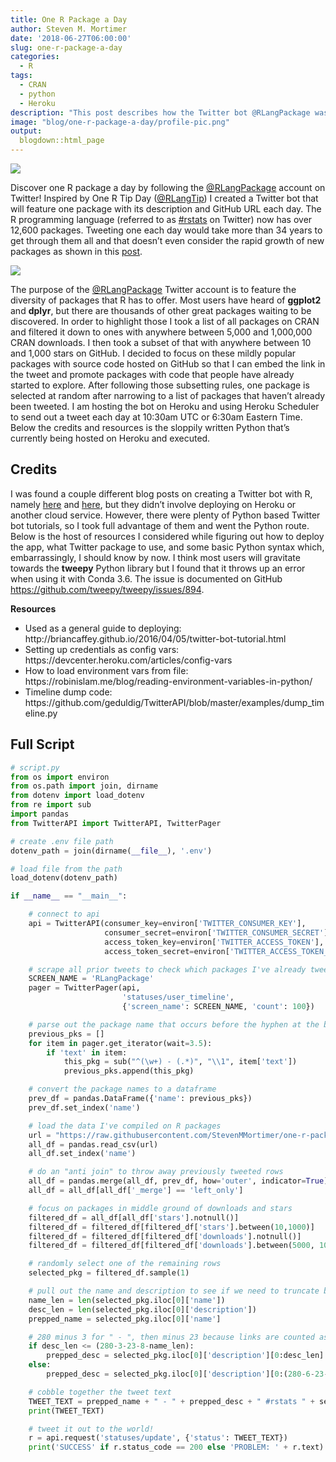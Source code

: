 ```yaml
---
title: One R Package a Day
author: Steven M. Mortimer
date: '2018-06-27T06:00:00'
slug: one-r-package-a-day
categories:
  - R
tags:
  - CRAN
  - python
  - Heroku
description: "This post describes how the Twitter bot @RLangPackage was created."
image: "blog/one-r-package-a-day/profile-pic.png"
output:
  blogdown::html_page
---
```


![](/blog/one-r-package-a-day/profile-pic.png)

Discover one R package a day by following the 
<a target="_blank" href="https://twitter.com/RLangPackage">@RLangPackage</a> account 
on Twitter! Inspired by One R Tip Day 
(<a target="_blank" href="https://twitter.com/RLangTip">@RLangTip</a>) I created 
a Twitter bot that will feature one package with its description and GitHub URL 
each day. The R programming language (referred to as 
<a target="_blank" href="https://twitter.com/hashtag/rstats">#rstats</a> on 
Twitter) now has over 12,600 packages. Tweeting one each day would take more 
than 34 years to get through them all and that doesn't even consider the rapid 
growth of new packages as shown in this 
<a target="_blank" href="ttp://blog.revolutionanalytics.com/2017/01/cran-10000.html">post</a>.

![](/blog/one-r-package-a-day/r-package-growth.png)

The purpose of the <a target="_blank" href="https://twitter.com/RLangPackage">@RLangPackage</a> 
Twitter account is to feature the diversity of packages that R has to offer. Most 
users have heard of **ggplot2** and **dplyr**, but there are thousands of other great 
packages waiting to be discovered. In order to highlight those I took a list of all 
packages on CRAN and filtered it down to ones with anywhere between 5,000 and 
1,000,000 CRAN downloads. I then took a subset of that with anywhere between 10 
and 1,000 stars on GitHub. I decided to focus on these mildly popular packages with 
source code hosted on GitHub so that I can embed the link in the tweet and promote packages with 
code that people have already started to explore. After following those subsetting rules, 
one package is selected at random after narrowing to a list of packages that haven't 
already been tweeted. I am hosting the bot on Heroku and using Heroku Scheduler to 
send out a tweet each day at 10:30am UTC or 6:30am Eastern Time. Below the credits 
and resources is the sloppily written Python that's currently being hosted on 
Heroku and executed.

## Credits

I was found a couple different blog posts on creating a Twitter bot with R, namely 
<a target="_blank" href="https://medium.com/@randerson112358/create-a-twitter-bot-using-r-5a94f1b1b886">here</a> and 
<a target="_blank" href="https://rstudio-pubs-static.s3.amazonaws.com/54352_3afcd597884a4192b3361513f2d32699.html">here</a>, 
but they didn't involve deploying on Heroku or another cloud service. However, there were 
plenty of Python based Twitter bot tutorials, so I took full advantage of them and went the Python route. 
Below is the host of resources I considered while figuring out how to deploy the app, what Twitter 
package to use, and some basic Python syntax which, embarrassingly, I should know by now. 
I think most users will gravitate towards the **tweepy** Python library but I found that 
it throws up an error when using it with Conda 3.6. The issue is documented on GitHub 
<a target="_blank" href="https://github.com/tweepy/tweepy/issues/894">https://github.com/tweepy/tweepy/issues/894</a>.

**Resources**

 - Used as a general guide to deploying: http://briancaffey.github.io/2016/04/05/twitter-bot-tutorial.html
 - Setting up credentials as config vars: https://devcenter.heroku.com/articles/config-vars
 - How to load environment vars from file: https://robinislam.me/blog/reading-environment-variables-in-python/
 - Timeline dump code: https://github.com/geduldig/TwitterAPI/blob/master/examples/dump_timeline.py

## Full Script

```python
# script.py
from os import environ
from os.path import join, dirname
from dotenv import load_dotenv
from re import sub
import pandas
from TwitterAPI import TwitterAPI, TwitterPager

# create .env file path
dotenv_path = join(dirname(__file__), '.env')

# load file from the path
load_dotenv(dotenv_path)

if __name__ == "__main__":

    # connect to api
    api = TwitterAPI(consumer_key=environ['TWITTER_CONSUMER_KEY'],
                     consumer_secret=environ['TWITTER_CONSUMER_SECRET'],
                     access_token_key=environ['TWITTER_ACCESS_TOKEN'],
                     access_token_secret=environ['TWITTER_ACCESS_TOKEN_SECRET'])

    # scrape all prior tweets to check which packages I've already tweeted about
    SCREEN_NAME = 'RLangPackage'
    pager = TwitterPager(api,
                         'statuses/user_timeline',
                         {'screen_name': SCREEN_NAME, 'count': 100})

    # parse out the package name that occurs before the hyphen at the beginning
    previous_pks = []
    for item in pager.get_iterator(wait=3.5):
        if 'text' in item:
            this_pkg = sub("^(\w+) - (.*)", "\\1", item['text'])
            previous_pks.append(this_pkg)

    # convert the package names to a dataframe
    prev_df = pandas.DataFrame({'name': previous_pks})
    prev_df.set_index('name')

    # load the data I've compiled on R packages
    url = "https://raw.githubusercontent.com/StevenMMortimer/one-r-package-a-day/master/r-package-star-download-data.csv"
    all_df = pandas.read_csv(url)
    all_df.set_index('name')

    # do an "anti join" to throw away previously tweeted rows
    all_df = pandas.merge(all_df, prev_df, how='outer', indicator=True)
    all_df = all_df[all_df['_merge'] == 'left_only']

    # focus on packages in middle ground of downloads and stars
    filtered_df = all_df[all_df['stars'].notnull()]
    filtered_df = filtered_df[filtered_df['stars'].between(10,1000)]
    filtered_df = filtered_df[filtered_df['downloads'].notnull()]
    filtered_df = filtered_df[filtered_df['downloads'].between(5000, 1000000)]

    # randomly select one of the remaining rows
    selected_pkg = filtered_df.sample(1)

    # pull out the name and description to see if we need to truncate because of Twitters 280 character limit
    name_len = len(selected_pkg.iloc[0]['name'])
    desc_len = len(selected_pkg.iloc[0]['description'])
    prepped_name = selected_pkg.iloc[0]['name']

    # 280 minus 3 for " - ", then minus 23 because links are counted as such, then minus 8 for the " #rstats " hashtag
    if desc_len <= (280-3-23-8-name_len):
        prepped_desc = selected_pkg.iloc[0]['description'][0:desc_len]
    else:
        prepped_desc = selected_pkg.iloc[0]['description'][0:(280-6-23-8-name_len)] + "..."

    # cobble together the tweet text
    TWEET_TEXT = prepped_name + " - " + prepped_desc + " #rstats " + selected_pkg.iloc[0]['github_url']
    print(TWEET_TEXT)

    # tweet it out to the world!
    r = api.request('statuses/update', {'status': TWEET_TEXT})
    print('SUCCESS' if r.status_code == 200 else 'PROBLEM: ' + r.text)
```
